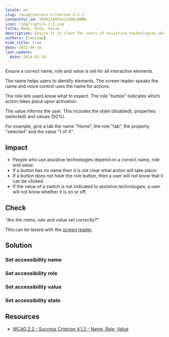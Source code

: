 ```yaml
---
locale: en
slug: /wcag/success-criterion-4-1-2
contentful_id: 2PUK2fkMYehjG3Hkz80MH
icon: /img/light/4.1.2.svg
title: Name, Role, Value
description: Ensure it is clear for users of assistive technologies what actions can be performed.
authors: [janjaap]
hide_title: true
date: 2022-06-16
last_update:
  date: 2024-03-26
---
```


<Hero
  title="Name, Role, Value"
  image="/img/light/4.1.2.svg"
  alt="WCAG 4.1.2 - Logo"
  prefix="Success Criterion 4.1.2"
  suffix="Level A"
/>

Ensure a correct name, role and value is set for all interactive elements.

The name helps users to identify elements. The screen reader speaks the name and voice control uses the name for actions.

The role lets users know what to expect. The role "button" indicates which action takes place upon activation.

The value informs the user. This includes the state (disabled), properties (selected) and values (50%).

For example, give a tab the name "Home", the role "tab", the property "selected" and the value "1 of 4".

## Impact

- People who use assistive technologies depend on a correct name, role and value.
- If a button has no name then it is not clear what action will take place.
- If a button does not have the role button, then a user will not know that it can be clicked.
- If the value of a switch is not indicated to assistive technologies, a user will not know whether it is on or off.

## Check

“*Are the name, role and value set correctly?*“

This can be tested with the [screen reader](/en/stats/screen-reader).

## Solution

### Set accessibility name

<CodeSample id="accessibility-name" locale="en"/>

### Set accessibility role

<CodeSample id="accessibility-role" locale="en"/>

### Set accessibility value

<CodeSample id="accessibility-value" locale="en"/>

### Set accessibility state

<CodeSample id="accessibility-state" locale="en"/>

## Resources

- [WCAG 2.2 - Success Criterion 4.1.2 - Name, Role, Value](https://www.w3.org/TR/WCAG22/#name-role-value)
